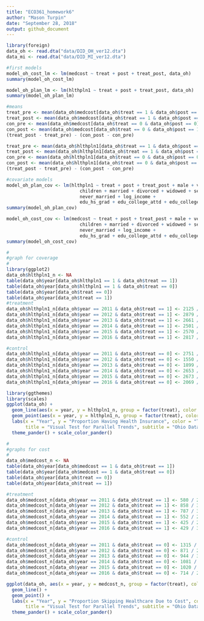 ```yaml
---
title: "ECO361_homework6"
author: "Mason Turpin"
date: "September 28, 2018"
output: github_document
---
```


```r
library(foreign)
data_oh <- read.dta("data/DID_OH_ver12.dta")
data_mi <- read.dta("data/DID_MI_ver12.dta")

#first models
model_oh_cost_lm <- lm(medcost ~ treat + post + treat_post, data_oh)
summary(model_oh_cost_lm)

model_oh_plan_lm <- lm(hlthpln1 ~ treat + post + treat_post, data_oh)
summary(model_oh_plan_lm)

#means
treat_pre <- mean(data_oh$medcost[data_oh$treat == 1 & data_oh$post == 0])
treat_post <- mean(data_oh$medcost[data_oh$treat == 1 & data_oh$post == 1])
con_pre <- mean(data_oh$medcost[data_oh$treat == 0 & data_oh$post == 0])
con_post <- mean(data_oh$medcost[data_oh$treat == 0 & data_oh$post == 1])
(treat_post - treat_pre) - (con_post - con_pre)

treat_pre <- mean(data_oh$hlthpln1[data_oh$treat == 1 & data_oh$post == 0])
treat_post <- mean(data_oh$hlthpln1[data_oh$treat == 1 & data_oh$post == 1])
con_pre <- mean(data_oh$hlthpln1[data_oh$treat == 0 & data_oh$post == 0])
con_post <- mean(data_oh$hlthpln1[data_oh$treat == 0 & data_oh$post == 1])
(treat_post - treat_pre) - (con_post - con_pre)

#covariate models
model_oh_plan_cov <- lm(hlthpln1 ~ treat + post + treat_post + male + veteran3 +
                           children + married + divorced + widowed + separated + 
                           never_married + log_income +
                           edu_hs_grad + edu_college_attd + edu_college_grad, data_oh)
summary(model_oh_plan_cov)

model_oh_cost_cov <- lm(medcost ~ treat + post + treat_post + male + veteran3 +
                           children + married + divorced + widowed + separated + 
                           never_married + log_income +
                           edu_hs_grad + edu_college_attd + edu_college_grad, data_oh)
summary(model_oh_cost_cov)

#
#graph for coverage
#
library(ggplot2)
data_oh$hlthpln1_n <- NA
table(data_oh$year[data_oh$hlthpln1 == 1 & data_oh$treat == 1])
table(data_oh$year[data_oh$hlthpln1 == 1 & data_oh$treat == 0])
table(data_oh$year[data_oh$treat == 0])
table(data_oh$year[data_oh$treat == 1])
#treatment
data_oh$hlthpln1_n[data_oh$year == 2011 & data_oh$treat == 1] <- 2125 / 2669
data_oh$hlthpln1_n[data_oh$year == 2012 & data_oh$treat == 1] <- 2879 / 3602
data_oh$hlthpln1_n[data_oh$year == 2013 & data_oh$treat == 1] <- 2661 / 3319
data_oh$hlthpln1_n[data_oh$year == 2014 & data_oh$treat == 1] <- 2501 / 2845
data_oh$hlthpln1_n[data_oh$year == 2015 & data_oh$treat == 1] <- 2570 / 2811
data_oh$hlthpln1_n[data_oh$year == 2016 & data_oh$treat == 1] <- 2817 / 3032

#control
data_oh$hlthpln1_n[data_oh$year == 2011 & data_oh$treat == 0] <- 2751 / 4221
data_oh$hlthpln1_n[data_oh$year == 2012 & data_oh$treat == 0] <- 1550 / 2635
data_oh$hlthpln1_n[data_oh$year == 2013 & data_oh$treat == 0] <- 1899 / 3061
data_oh$hlthpln1_n[data_oh$year == 2014 & data_oh$treat == 0] <- 2653 / 3869
data_oh$hlthpln1_n[data_oh$year == 2015 & data_oh$treat == 0] <- 2673 / 3745
data_oh$hlthpln1_n[data_oh$year == 2016 & data_oh$treat == 0] <- 2069 / 2787

library(ggthemes)
library(scales)
ggplot(data_oh) + 
  geom_line(aes(x = year, y = hlthpln1_n, group = factor(treat), color = factor(treat))) +
  geom_point(aes(x = year, y = hlthpln1_n, group = factor(treat), color = factor(treat))) +
  labs(x = "Year", y = "Proportion Having Health Insurance", color = "Treatment", 
       title = "Visual Test for Parallel Trends", subtitle = "Ohio Dataset") +
  theme_pander() + scale_color_pander()

#
#graphs for cost
#
data_oh$medcost_n <- NA
table(data_oh$year[data_oh$medcost == 1 & data_oh$treat == 1])
table(data_oh$year[data_oh$medcost == 1 & data_oh$treat == 0])
table(data_oh$year[data_oh$treat == 0])
table(data_oh$year[data_oh$treat == 1])

#treatment
data_oh$medcost_n[data_oh$year == 2011 & data_oh$treat == 1] <- 580 / 2669
data_oh$medcost_n[data_oh$year == 2012 & data_oh$treat == 1] <- 858 / 3602
data_oh$medcost_n[data_oh$year == 2013 & data_oh$treat == 1] <- 787 / 3319
data_oh$medcost_n[data_oh$year == 2014 & data_oh$treat == 1] <- 552 / 2845
data_oh$medcost_n[data_oh$year == 2015 & data_oh$treat == 1] <- 425 / 2811
data_oh$medcost_n[data_oh$year == 2016 & data_oh$treat == 1] <- 429 / 3032

#control
data_oh$medcost_n[data_oh$year == 2011 & data_oh$treat == 0] <- 1315 / 4221
data_oh$medcost_n[data_oh$year == 2012 & data_oh$treat == 0] <- 871 / 2635
data_oh$medcost_n[data_oh$year == 2013 & data_oh$treat == 0] <- 944 / 3061
data_oh$medcost_n[data_oh$year == 2014 & data_oh$treat == 0] <- 1081 / 3869
data_oh$medcost_n[data_oh$year == 2015 & data_oh$treat == 0] <- 1020 / 3745
data_oh$medcost_n[data_oh$year == 2016 & data_oh$treat == 0] <- 714 / 2787

ggplot(data_oh, aes(x = year, y = medcost_n, group = factor(treat), color = factor(treat))) + 
  geom_line() +
  geom_point() +
  labs(x = "Year", y = "Proportion Skipping Healthcare Due to Cost", color = "Treatment", 
       title = "Visual Test for Parallel Trends", subtitle = "Ohio Dataset") +
  theme_pander() + scale_color_pander()
```

